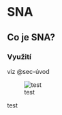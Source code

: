# SNA

## Co je SNA?

### Využití

viz @sec-úvod

![test](images/clipboard-672008679.png){fig-align="center"}

::: callout-note
test
:::
